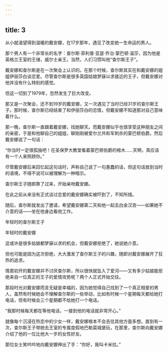 ```yaml
---
---
---
```

title: 3
---



从小就渴望得到温暖的戴安娜，在17岁那年，遇见了改变她一生命运的男人。

那个男人有一个非常长的名字：查尔斯·菲利普·亚瑟·乔治·蒙巴顿·温莎，因为他是英格兰王室的王储，威尔士亲王。当然，人们习惯叫他“查尔斯王子”。

戴安娜和查尔斯是在一次聚会上认识的。在那个时候，查尔斯其实在和戴安娜的姐姐伊丽莎白谈恋爱。尽管查尔斯是很多英国姑娘梦寐以求接近的王子，但戴安娜对他并没有什么特别的感觉。

但这一切到了1979年，忽然发生了巨大改变。

那又是一次聚会，还不到19岁的戴安娜，又一次遇见了当时已经31岁的查尔斯王子。那时候，查尔斯已经结束了和伊丽莎白的恋情，但戴安娜不知道那对自己意味着什么。

那一晚，查尔斯一直跟着戴安娜，找她聊天。而戴安娜似乎也很享受这种朋友之间的亲密，于是和他聊自己的姐姐，聊刚刚被爱尔兰共和军刺杀的蒙巴顿伯爵。然后戴安娜说了一句话：

“你当时一定很孤独吧！在圣保罗大教堂看着蒙巴顿伯爵的棺木……天啊，真应该有一个人来照顾你。”

尽管戴安娜后来回忆起这句话时，声称自己说了一句愚蠢的话，但这句话放到当时的语境，不得不说可以被理解为一种暗示。

查尔斯王子随即靠了过来，开始亲吻戴安娜。

在此之前从来没有正式谈过恋爱的戴安娜确实被吓到了，不知所措。

随后，查尔斯就发出了邀请，希望戴安娜第二天和他一起去白金汉宫——如果她不介意的话——坐在他身边看他工作。

年轻时的查尔斯王子



年轻时的戴安娜



这或许是很多姑娘都梦寐以求的机会，但戴安娜拒绝了，她说她介意。

但也可能是因为这次拒绝，大大激发了查尔斯王子的兴趣，随即对戴安娜展开了狂热的追求。

情窦初开的戴安娜并不讨厌查尔斯，所以很快就坠入了爱河——又有多少姑娘能拒绝来自一位真正的王子的爱情攻势呢？两个人正式开始交往。

那段时光对戴安娜而言无疑是幸福的，因为她觉得自己找到了一个真正相爱的男人，虽然有时候她会不理解查尔斯的一些举动，比如有时候一个星期每天都给她打电话，但有时候会三个星期都不给她打一个电话。

“我那时候每天都在等他电话，一接到他的电话就非常开心。”

就像每个沉浸在热恋中的少女一样，戴安娜根本不会去往其他方面多想。直到有一次，查尔斯王子带她去王室的专属度假地巴勒莫城堡玩，在那里，查尔斯向戴安娜介绍了他的一位比他大一岁的女性好友。

那位女士笑吟吟地向戴安娜伸出了手：“你好，我叫卡米拉。”